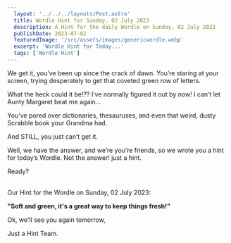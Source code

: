 ```yaml
---
  layout: '../../../layouts/Post.astro'
  title: Wordle Hint for Sunday, 02 July 2023
  description: A Hint for the daily Wordle on Sunday, 02 July 2023
  publishDate: 2023-07-02
  featuredImage: '/src/assets/images/genericwordle.webp'
  excerpt: 'Wordle Hint for Today...'
  tags: ['Wordle Hint']
---
```


  We get it, you’ve been up since the crack of dawn. You’re staring at your screen, trying desperately to get that coveted green row of letters. 

  What the heck could it be!??
  I’ve normally figured it out by now!
  I can’t let Aunty Margaret beat me again… 

  You’ve pored over dictionaries, thesauruses, and even that weird, dusty Scrabble book your Grandma had.

  And STILL, you just can’t get it. 

  Well, we have the answer, and we’re you’re friends, so we wrote you a hint for today’s Wordle.
  Not the answer! just a hint. 

  Ready?<br /><br />

  Our Hint for the Wordle on Sunday, 02 July 2023:

  **"Soft and green, it's a great way to keep things fresh!"**

  Ok, we'll see you again tomorrow, 

  Just a Hint Team.
  